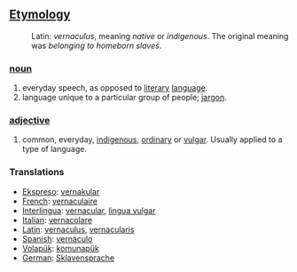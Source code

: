 ==[[Etymology]]==
:Latin: ''vernaculus'', meaning ''native'' or ''indigenous''. The original meaning was ''belonging to homeborn slaves''.
===[[noun]]===
#everyday speech, as opposed to [[literary]] [[language]].
#language unique to a particular group of people; [[jargon]].
===[[adjective]]===
#common, everyday, [[indigenous]], [[ordinary]] or  [[vulgar]]. Usually applied to a type of language.

=== Translations === 
*[[Ekspreso]]: [[vernakular]]
*[[French]]: [[vernaculaire]] 
*[[Interlingua]]: [[vernacular]], [[lingua vulgar]] 
*[[Italian]]: [[vernacolare]] 
*[[Latin]]: [[vernaculus]], [[vernacularis]]
*[[Spanish]]: [[vernáculo]] 
*[[Volapük]]: [[komunapük]]
*[[German]]: [[Sklavensprache]]